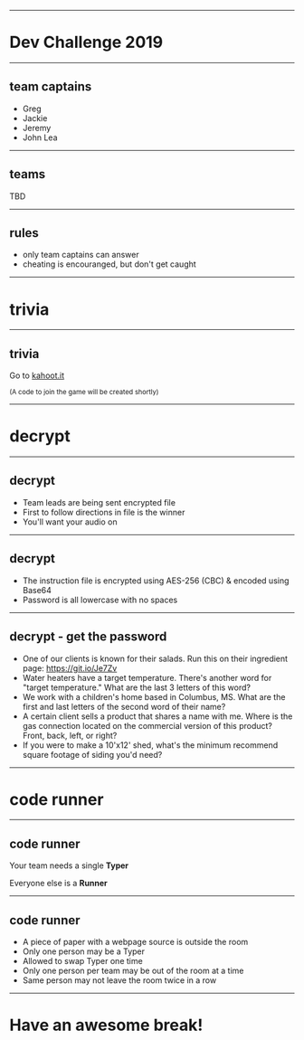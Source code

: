 
<!-- Blank starting slide -->

<!-- Global components -->


<Head>
  <title>Dev Team Challenge - Christmas 2019</title>
  <link
    href="https://fonts.googleapis.com/css?family=IBM+Plex+Mono|IBM+Plex+Sans:100,100i,200,200i,300,300i,400,400i,500,500i,600,600i,700,700i&display=swap"
    rel="stylesheet"
  />
</Head>

<!-- <SoundCloudTrack activeSlides={[1, 2, 3, 4]} trackID="231154460" /> -->
<!-- <SoundCloudTrack activeSlides={[5, 6]} trackID="348308790" /> -->
<!-- <SoundCloudTrack activeSlides={[7, 8, 9, 10]} trackID="316766664" /> -->
<!-- <SoundCloudTrack activeSlides={[11, 12, 13]} trackID="182407918" /> -->
<!-- <SoundCloudTrack activeSlides={[14, 15]} trackID="319574954" /> -->

---

# Dev Challenge 2019

---

## team captains

- Greg
- Jackie
- Jeremy
- John Lea

---

## teams

TBD

---

## rules

- only team captains can answer
- cheating is encouranged, but don't get caught

---

# trivia

---

## trivia

Go to [kahoot.it](https://kahoot.it/)

<small>(A code to join the game will be created shortly)</small>

---

# decrypt

---

## decrypt

- Team leads are being sent encrypted file
- First to follow directions in file is the winner
- You'll want your audio on

---

## decrypt

- The instruction file is encrypted using AES-256 (CBC) & encoded using Base64
- Password is all lowercase with no spaces

---

## decrypt - get the password

- One of our clients is known for their salads. Run this on their ingredient
  page: https://git.io/Je7Zv
- Water heaters have a target temperature. There's another word for "target temperature." What are the last 3
  letters of this word?
- We work with a children's home based in Columbus, MS. What are the first and
  last letters of the second word of their name?
- A certain client sells a product that shares a name with me. Where is the
  gas connection located on the commercial version of this product? Front, back,
  left, or right?
- If you were to make a 10'x12' shed, what's the minimum recommend square
  footage of siding you'd need?

---

# code runner

---

## code runner

Your team needs a single **Typer**

Everyone else is a **Runner**

---

## code runner

- A piece of paper with a webpage source is outside the room
- Only one person may be a Typer
- Allowed to swap Typer one time
- Only one person per team may be out of the room at a time
- Same person may not leave the room twice in a row

---

# Have an awesome break!
